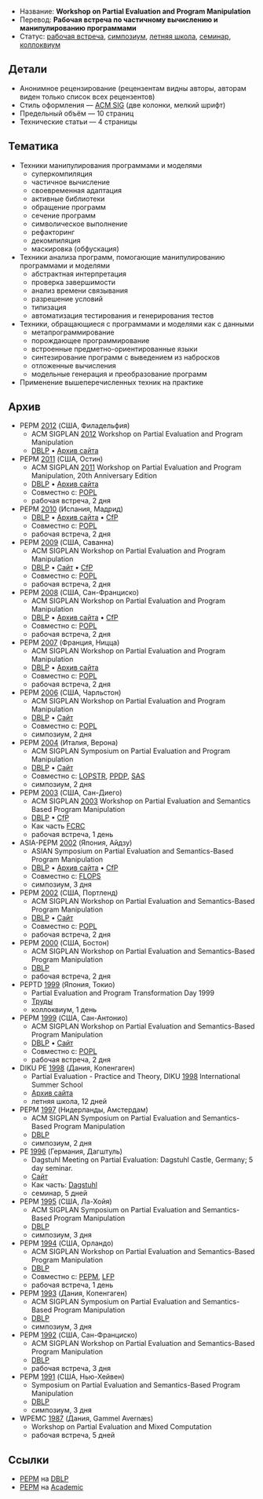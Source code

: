 * Название: '''Workshop on Partial Evaluation and Program Manipulation'''
* Перевод: '''Рабочая встреча по частичному вычислению и манипулированию программами'''
* Статус: [[Workshop|рабочая встреча]], [[Symposium|симпозиум]], [[Summer School|летняя школа]], [[Seminar|семинар]], [[Colloquium|коллоквиум]]

== Детали ==
* Анонимное рецензирование (рецензентам видны авторы, авторам виден только список всех рецензентов)
* Стиль оформления — [[ACM SIG]] (две колонки, мелкий шрифт)
* Предельный объём — 10 страниц
* Технические статьи — 4 страницы

== Тематика ==
* Техники манипулирования программами и моделями
** суперкомпиляция
** частичное вычисление
** своевременная адаптация
** активные библиотеки
** обращение программ
** сечение программ
** символическое выполнение
** рефакторинг
** декомпиляция
** маскировка (обфускация)
* Техники анализа программ, помогающие манипулированию программами и моделями
** абстрактная интерпретация
** проверка завершимости
** анализ времени связывания
** разрешение условий
** типизация
** автоматизация тестирования и генерирования тестов
* Техники, обращающиеся с программами и моделями как с данными
** метапрограммирование
** порождающее программирование
** встроенные предметно-ориентированные языки
** синтезирование программ с выведением из набросков
** отложенные вычисления
** модельные генерация и преобразование программ
* Применение вышеперечисленных техник на практике

== Архив ==
* PEPM [[2012]] (США, Филадельфия)
** ACM SIGPLAN [[2012]] Workshop on Partial Evaluation and Program Manipulation
** [http://dblp.uni-trier.de/db/conf/pepm/pepm2012.html DBLP] • [http://web.archive.org/web/20110708050651/http://www.program-transformation.org/PEPM12 Архив сайта]
* PEPM [[2011]] (США, Остин)
** ACM SIGPLAN [[2011]] Workshop on Partial Evaluation and Program Manipulation, 20th Anniversary Edition
** [http://dblp.uni-trier.de/db/conf/pepm/pepm2011.html DBLP] • [http://web.archive.org/web/20110708050106/http://www.program-transformation.org/PEPM11 Архив сайта]
** Совместно с: [[POPL]]
** рабочая встреча, 2 дня
* PEPM [[2010]] (Испания, Мадрид)
** [http://dblp.uni-trier.de/db/conf/pepm/pepm2010.html DBLP] • [http://web.archive.org/web/20110708050140/http://www.program-transformation.org/PEPM10 Архив сайта] • [http://wikicfp.com/cfp/servlet/event.showcfp?eventid=6037&copyownerid=2 CfP]
** Совместно с: [[POPL]]
** рабочая встреча, 2 дня
* PEPM [[2009]] (США, Саванна)
** ACM SIGPLAN Workshop on Partial Evaluation and Program Manipulation
** [http://dblp.uni-trier.de/db/conf/pepm/pepm2009.html DBLP] • [http://clip.dia.fi.upm.es/Conferences/PEPM09/ Сайт] • [http://wikicfp.com/cfp/servlet/event.showcfp?eventid=3532&copyownerid=2 CfP]
** Совместно с: [[POPL]]
** рабочая встреча, 2 дня
* PEPM [[2008]] (США, Сан-Франциско)
** ACM SIGPLAN Workshop on Partial Evaluation and Program Manipulation
** [http://dblp.uni-trier.de/db/conf/pepm/pepm2008.html DBLP] • [http://web.archive.org/web/20110707185933/http://www.program-transformation.org/PEPM08 Архив сайта] • [http://wikicfp.com/cfp/servlet/event.showcfp?eventid=1585&copyownerid=178 CfP]
** Совместно с: [[POPL]]
** рабочая встреча, 2 дня
* PEPM [[2007]] (Франция, Ницца)
** ACM SIGPLAN Workshop on Partial Evaluation and Program Manipulation
** [http://dblp.uni-trier.de/db/conf/pepm/pepm2007.html DBLP] • [http://web.archive.org/web/20110707183400/http://www.program-transformation.org/PEPM07 Архив сайта]
** Совместно с: [[POPL]]
** рабочая встреча, 2 дня
* PEPM [[2006]] (США, Чарльстон)
** ACM SIGPLAN Workshop on Partial Evaluation and Program Manipulation
** [http://dblp.uni-trier.de/db/conf/pepm/pepm2006.html DBLP] • [http://santos.cis.ksu.edu/pepm06/ Сайт]
** Совместно с: [[POPL]]
** симпозиум, 2 дня
* PEPM [[2004]] (Италия, Верона)
** ACM SIGPLAN Symposium on Partial Evaluation and Program Manipulation
** [http://dblp.uni-trier.de/db/conf/pepm/pepm2004.html DBLP] • [http://profs.sci.univr.it/~pepm04/ Сайт]
** Совместно с: [[LOPSTR]], [[PPDP]], [[SAS]]
** симпозиум, 2 дня
* PEPM [[2003]] (США, Сан-Диего)
** ACM SIGPLAN [[2003]] Workshop on Partial Evaluation and Semantics Based Program Manipulation
** [http://dblp.uni-trier.de/db/conf/pepm/pepm2003.html DBLP] • [http://users.ecs.soton.ac.uk/mal/PEPM03/ CfP]
** Как часть [[FCRC]]
** рабочая встреча, 1 день
* ASIA-PEPM [[2002]] (Япония, Айдзу)
** ASIAN Symposium on Partial Evaluation and Semantics-Based Program Manipulation
** [http://dblp.uni-trier.de/db/conf/pepm/asiapepm2002.html DBLP] • [http://web.archive.org/web/20081226161556/http://www.comp.nus.edu.sg/asia-pepm02/ Архив сайта] • [http://takeichi.ipl-lab.org/FLOPS2002/CFP/index.html CfP]
** Совместно с: [[FLOPS]]
** симпозиум, 3 дня
* PEPM [[2002]] (США, Портленд)
** ACM SIGPLAN Workshop on Partial Evaluation and Semantics-Based Program Manipulation
** [http://dblp.uni-trier.de/db/conf/pepm/pepm2002.html DBLP] • [http://www.informatik.uni-freiburg.de/~thiemann/pepm02/ Сайт]
** Совместно с: [[POPL]]
** рабочая встреча, 2 дня
* PEPM [[2000]] (США, Бостон)
** ACM SIGPLAN Workshop on Partial Evaluation and Semantics-Based Program Manipulation
** [http://dblp.uni-trier.de/db/conf/pepm/pepm2000.html DBLP]
** рабочая встреча, 2 дня
* PEPTD [[1999]] (Япония, Токио)
** Partial Evaluation and Program Transformation Day 1999
** [http://www.springerlink.com/content/g10702542k5ph564/ Труды]
** коллоквиум, 1 день
* PEPM [[1999]] (США, Сан-Антонио)
** ACM SIGPLAN Workshop on Partial Evaluation and Semantics-Based Program Manipulation
** [http://dblp.uni-trier.de/db/conf/pepm/pepm1999.html DBLP] • [http://www.daimi.au.dk/~pepm99/ Сайт]
** Совместно с: [[POPL]]
** рабочая встреча, 2 дня
* DIKU PE [[1998]] (Дания, Копенгаген)
** Partial Evaluation - Practice and Theory, DIKU [[1998]] International Summer School
** [http://web.archive.org/web/20080517120656/http://partial-eval.org/events/pe1998.html Архив сайта]
** летняя школа, 12 дней
* PEPM [[1997]] (Нидерланды, Амстердам)
** ACM SIGPLAN Symposium on Partial Evaluation and Semantics-Based Program Manipulation
** [http://dblp.uni-trier.de/db/conf/pepm/pepm97.html DBLP]
** симпозиум, 2 дня
* PE [[1996]] (Германия, Дагштуль)
** Dagstuhl Meeting on Partial Evaluation: Dagstuhl Castle, Germany; 5 day seminar.
** [http://www.dagstuhl.de/9607 Сайт]
** Как часть: [[Dagstuhl]]
** семинар, 5 дней
* PEPM [[1995]] (США, Ла-Хойя)
** ACM SIGPLAN Symposium on Partial Evaluation and Semantics-Based Program Manipulation
** [http://dblp.uni-trier.de/db/conf/pepm/pepm95.html DBLP]
** симпозиум, 3 дня
* PEPM [[1994]] (США, Орландо)
** ACM SIGPLAN Workshop on Partial Evaluation and Semantics-Based Program Manipulation
** [http://dblp.uni-trier.de/db/conf/pepm/pepm94.html DBLP]
** Совместно с: [[PEPM]], [[LFP]]
** рабочая встреча, 1 день
* PEPM [[1993]] (Дания, Копенгаген)
** ACM SIGPLAN Symposium on Partial Evaluation and Semantics-Based Program Manipulation
** [http://dblp.uni-trier.de/db/conf/pepm/pepm93.html DBLP]
** симпозиум, 3 дня
* PEPM [[1992]] (США, Сан-Франциско)
** ACM SIGPLAN Workshop on Partial Evaluation and Semantics-Based Program Manipulation
** [http://dblp.uni-trier.de/db/conf/pepm/pepm92.html DBLP]
** рабочая встреча, 3 дня
* PEPM [[1991]] (США, Нью-Хейвен)
** Symposium on Partial Evaluation and Semantics-Based Program Manipulation
** [http://dblp.uni-trier.de/db/conf/pepm/pepm91.html DBLP]
** симпозиум, 3 дня
* WPEMC [[1987]] (Дания, Gammel Avernæs)
** Workshop on Partial Evaluation and Mixed Computation
** рабочая встреча, 5 дней

== Ссылки ==
* [http://dblp.uni-trier.de/db/conf/pepm/ PEPM] на [[DBLP]]
* [http://academic.research.microsoft.com/Conference/215/ PEPM] на [[Academic]]
